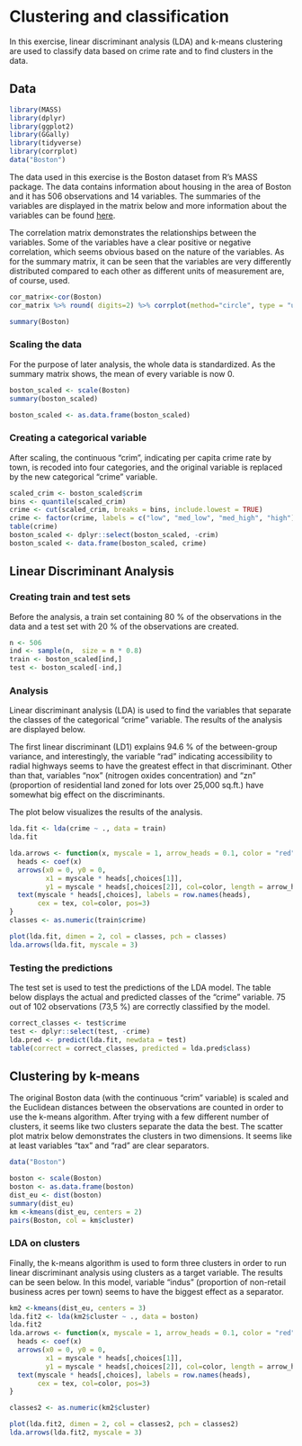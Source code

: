 # Clustering and classification

In this exercise, linear discriminant analysis (LDA) and k-means clustering are used to classify data based on crime rate and to find clusters in the data.

## Data
```r
library(MASS)
library(dplyr)
library(ggplot2)
library(GGally)
library(tidyverse)
library(corrplot)
data("Boston")
```

The data used in this exercise is the Boston dataset from R's MASS package. The data contains information about housing in the area of Boston and it has 506 observations and 14 variables. The summaries of the variables are displayed in the matrix below and more information about the variables can be found [here](https://stat.ethz.ch/R-manual/R-devel/library/MASS/html/Boston.html). 

The correlation matrix demonstrates the relationships between the variables. Some of the variables have a clear positive or negative correlation, which seems obvious based on the nature of the variables. As for the summary matrix, it can be seen that the variables are very differently distributed compared to each other as different units of measurement are, of course, used.

```r
cor_matrix<-cor(Boston) 
cor_matrix %>% round( digits=2) %>% corrplot(method="circle", type = "upper", cl.pos = "b", tl.pos = "d", tl.cex = 0.6)

summary(Boston)
```

### Scaling the data

For the purpose of later analysis, the whole data is standardized. As the summary matrix shows, the mean of every variable is now 0.

```r
boston_scaled <- scale(Boston)
summary(boston_scaled)
```

```r
boston_scaled <- as.data.frame(boston_scaled)
```
### Creating a categorical variable
After scaling, the continuous "crim", indicating per capita crime rate by town, is recoded into four categories, and the original variable is replaced by the new categorical "crime" variable.
```r
scaled_crim <- boston_scaled$crim
bins <- quantile(scaled_crim)
crime <- cut(scaled_crim, breaks = bins, include.lowest = TRUE)
crime <- factor(crime, labels = c("low", "med_low", "med_high", "high"))
table(crime)
boston_scaled <- dplyr::select(boston_scaled, -crim)
boston_scaled <- data.frame(boston_scaled, crime)
```

## Linear Discriminant Analysis

### Creating train and test sets

Before the analysis, a train set containing 80 % of the observations in the data and a test set with 20 % of the observations are created.

```r
n <- 506
ind <- sample(n,  size = n * 0.8)
train <- boston_scaled[ind,]
test <- boston_scaled[-ind,]
```

### Analysis

Linear discriminant analysis (LDA) is used to find the variables that separate the classes of the categorical "crime" variable. The results of the analysis are displayed below. 

The first linear discriminant (LD1) explains 94.6 % of the between-group variance, and interestingly, the variable "rad" indicating accessibility to radial highways seems to have the greatest effect in that discriminant. Other than that, variables "nox" (nitrogen oxides concentration) and "zn" (proportion of residential land zoned for lots over 25,000 sq.ft.) have somewhat big effect on the discriminants.

The plot below visualizes the results of the analysis.


```r
lda.fit <- lda(crime ~ ., data = train)
lda.fit
```

```r
lda.arrows <- function(x, myscale = 1, arrow_heads = 0.1, color = "red", tex = 0.75, choices = c(1,2)){
  heads <- coef(x)
  arrows(x0 = 0, y0 = 0, 
         x1 = myscale * heads[,choices[1]], 
         y1 = myscale * heads[,choices[2]], col=color, length = arrow_heads)
  text(myscale * heads[,choices], labels = row.names(heads), 
       cex = tex, col=color, pos=3)
}
classes <- as.numeric(train$crime)

plot(lda.fit, dimen = 2, col = classes, pch = classes)
lda.arrows(lda.fit, myscale = 3)

```

### Testing the predictions

The test set is used to test the predictions of the LDA model. The table below displays the actual and predicted classes of the "crime" variable. 75 out of 102 observations (73,5 %) are correctly classified by the model.

```r
correct_classes <- test$crime
test <- dplyr::select(test, -crime)
lda.pred <- predict(lda.fit, newdata = test)
table(correct = correct_classes, predicted = lda.pred$class)
```


## Clustering by k-means

The original Boston data (with the continuous "crim" variable) is scaled and the Euclidean distances between the observations are counted in order to use the k-means algorithm. After trying with a few different number of clusters, it seems like two clusters separate the data the best. The scatter plot matrix below demonstrates the clusters in two dimensions. It seems like at least variables "tax" and "rad" are clear separators.

```r
data("Boston")
```

```r
boston <- scale(Boston)
boston <- as.data.frame(boston)
dist_eu <- dist(boston)
summary(dist_eu)
km <-kmeans(dist_eu, centers = 2)
pairs(Boston, col = km$cluster)
```

### LDA on clusters

Finally, the k-means algorithm is used to form three clusters in order to run linear discriminant analysis using clusters as a target variable. The results can be seen below. In this model, variable "indus" (proportion of non-retail business acres per town) seems to have the biggest effect as a separator.

```r
km2 <-kmeans(dist_eu, centers = 3)
lda.fit2 <- lda(km2$cluster ~ ., data = boston)
lda.fit2
lda.arrows <- function(x, myscale = 1, arrow_heads = 0.1, color = "red", tex = 0.75, choices = c(1,2)){
  heads <- coef(x)
  arrows(x0 = 0, y0 = 0, 
         x1 = myscale * heads[,choices[1]], 
         y1 = myscale * heads[,choices[2]], col=color, length = arrow_heads)
  text(myscale * heads[,choices], labels = row.names(heads), 
       cex = tex, col=color, pos=3)
}

classes2 <- as.numeric(km2$cluster)

plot(lda.fit2, dimen = 2, col = classes2, pch = classes2)
lda.arrows(lda.fit2, myscale = 3)

```